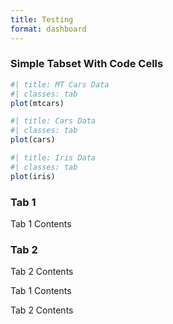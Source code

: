 ```yaml
---
title: Testing
format: dashboard
---
```


:::{.tabset}

### Simple Tabset With Code Cells

```r
#| title: MT Cars Data
#| classes: tab
plot(mtcars)
```


```r
#| title: Cars Data
#| classes: tab
plot(cars)
```

```r
#| title: Iris Data
#| classes: tab
plot(iris)
```

:::

:::{.tabset}

### Tab 1 

Tab 1 Contents

### Tab 2

Tab 2 Contents

:::

:::{.tabset title="Simple Tabset With Markdown Tabs"}

:::{.tab title="Tab 1"}

Tab 1 Contents

:::

:::{.tab title="Tab 2"}

Tab 2 Contents

:::

:::